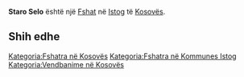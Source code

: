 {{Fshat në Kosovës
 | Emri                = Staro Selo
| srp_N_name = Staro Selo
| srp_N_FULL_NAME_RO = Staro Selo
| srp_N_FULL_NAME_ND_RO = Staro Selo
| srp_N_SORT_NAME_RG = STAROSELO
| srp_N_FULL_NAME_RG = Staro Selo
| srp_N_FULL_NAME_ND_RG = Staro Selo

 | Emri (Rasa dhanore) = 
 | Figura              = 
 | Shteti              = Kosovo
 | Komuna              = Istog
 | Kodi postar         = 
 | Sipërfaqja          = 

 | Popullsia           = 

 | Regj. i popullsisë  = 
 | Dend. e popullsisë  = 
 | Faqja zyrtare       = 
 <!--- Koordinatat ----> 
 | Gjerësia            = 42.388056
 | Gjatësia            = 21.545833
 | Lartësia            = 
}}
'''Staro Selo''' është një [[Fshat]] në [[Istog]] të [[Kosovës]].

<!-- == Gjeografia == -->
<!-- == Historia == -->
<!-- == Demografia == -->
== Shih edhe ==
{{Komuna Istog}}
{{Kosovo-Administrata-Cung}}

[[Kategoria:Fshatra në Kosovës]]
[[Kategoria:Fshatra në Kommunes Istog]]
[[Kategoria:Vendbanime në Kosovës]]